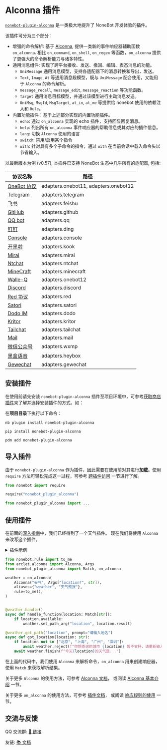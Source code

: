 
# Alconna 插件

[`nonebot-plugin-alconna`](https://github.com/nonebot/plugin-alconna) 是一类极大地提升了 NoneBot 开发体验的插件。

该插件可分为三个部分：
- 增强的命令解析: 基于 [Alconna](https://github.com/ArcletProject/Alconna), 提供一类新的事件响应器辅助函数 `on_alconna`. 相比 `on_command`, `on_shell`, `on_regex` 等函数，`on_alconna` 提供了更强大的命令解析能力与诸多特性。
- 通用消息组件: 实现了跨平台接收、发送、撤回、编辑、表态消息的功能。
  - `UniMessage` 通用消息模型，支持各适配器下的消息转换和导出，发送。
  - `Text`, `Image`, `At` 等通用消息段模型，既与 `UniMessage` 配合使用，又能用于 `Alconna` 的命令解析。
  - `message_recall`, `message_edit`, `message_reaction` 等功能函数。
  - `Target` 通用消息目标模型，并通过该模型进行主动消息发送。
  - `UniMsg`, `MsgId`, `MsgTarget`, `at_in`, `at_me` 等提供给 nonebot 使用的依赖注入和 `Rule`。
- 内置功能插件：基于上述部分实现的内置功能插件。
  - `echo`: 通过 `on_alconna` 实现的 echo 插件，支持回显回复消息。
  - `help`: 列出所有 `on_alconna` 事件响应器的帮助信息或其对应的插件信息。
  - `lang`: 切换 `Alconna` 使用的语言
  - `switch`: 禁用/启用某个指令
  - `with`: 针对具有多个子命令的指令，通过 `with` 在当前会话中载入命令头以节省输入。

以最新版本为例 (v0.57), 本插件已支持 NoneBot 生态中几乎所有的适配器, 包括:

| 协议名称                                                                | 路径                                   |
|---------------------------------------------------------------------|--------------------------------------|
| [OneBot 协议](https://onebot.dev/)                                    | adapters.onebot11, adapters.onebot12 |
| [Telegram](https://core.telegram.org/bots/api)                      | adapters.telegram                    |
| [飞书](https://open.feishu.cn/document/home/index)                    | adapters.feishu                      |
| [GitHub](https://docs.github.com/en/developers/apps)                | adapters.github                      |
| [QQ bot](https://github.com/nonebot/adapter-qq)                     | adapters.qq                          |
| [钉钉](https://open.dingtalk.com/document/)                           | adapters.ding                        |
| [Console](https://github.com/nonebot/adapter-console)               | adapters.console                     |
| [开黑啦](https://developer.kookapp.cn/)                                | adapters.kook                        |
| [Mirai](https://docs.mirai.mamoe.net/mirai-api-http/)               | adapters.mirai                       |
| [Ntchat](https://github.com/JustUndertaker/adapter-ntchat)          | adapters.ntchat                      |
| [MineCraft](https://github.com/17TheWord/nonebot-adapter-minecraft) | adapters.minecraft                   |
| [Walle-Q](https://github.com/onebot-walle/nonebot_adapter_walleq)   | adapters.onebot12                    |
| [Discord](https://github.com/nonebot/adapter-discord)               | adapters.discord                     |
| [Red 协议](https://github.com/nonebot/adapter-red)                    | adapters.red                         |
| [Satori](https://github.com/nonebot/adapter-satori)                 | adapters.satori                      |
| [Dodo IM](https://github.com/nonebot/adapter-dodo)                  | adapters.dodo                        |
| [Kritor](https://github.com/nonebot/adapter-kritor)                 | adapters.kritor                      |
| [Tailchat](https://github.com/eya46/nonebot-adapter-tailchat)       | adapters.tailchat                    |
| [Mail](https://github.com/mobyw/nonebot-adapter-mail)               | adapters.mail                        |
| [微信公众号](https://github.com/YangRucheng/nonebot-adapter-wxmp)        | adapters.wxmp                        |
| [黑盒语音](https://github.com/lclbm/adapter-heybox)                     | adapters.heybox                      |
| [Gewechat](https://github.com/Shine-Light/nonebot-adapter-gewechat) | adapters.gewechat                    |


## 安装插件

在使用前请先安装 `nonebot-plugin-alconna` 插件至项目环境中，可参考[获取商店插件](../../tutorial/store.mdx#安装插件)来了解并选择安装插件的方式。如：

在**项目目录**下执行以下命令：

<Tabs groupId="install">
<TabItem value="cli" label="使用 nb-cli">

```shell
nb plugin install nonebot-plugin-alconna
```

</TabItem>
<TabItem value="pip" label="使用 pip">

```shell
pip install nonebot-plugin-alconna
```

</TabItem>

<TabItem value="pdm" label="使用 pdm">

```shell
pdm add nonebot-plugin-alconna
```

</TabItem>
</Tabs>

## 导入插件

由于 `nonebot-plugin-alconna` 作为插件，因此需要在使用前对其进行**加载**。使用 `require` 方法可轻松完成这一过程，可参考 [跨插件访问](../../advanced/requiring.md) 一节进行了解。

```python
from nonebot import require

require("nonebot_plugin_alconna")

from nonebot_plugin_alconna import ...
```

## 使用插件

在前面的[深入指南](../../appendices/session-control.mdx)中，我们已经得到了一个天气插件。
现在我们将使用 `Alconna` 来改写这个插件。

<details>
  <summary>插件示例</summary>

```python title=weather/__init__.py
from nonebot import on_command
from nonebot.rule import to_me
from nonebot.matcher import Matcher
from nonebot.adapters import Message
from nonebot.params import CommandArg, ArgPlainText

weather = on_command("天气", rule=to_me(), aliases={"weather", "天气预报"})

@weather.handle()
async def handle_function(matcher: Matcher, args: Message = CommandArg()):
    if args.extract_plain_text():
        matcher.set_arg("location", args)

@weather.got("location", prompt="请输入地名")
async def got_location(location: str = ArgPlainText()):
    if location not in ["北京", "上海", "广州", "深圳"]:
        await weather.reject(f"你想查询的城市 {location} 暂不支持，请重新输入！")
    await weather.finish(f"今天{location}的天气是...")
```

</details>

```python {5-9,13-15,17-18}
from nonebot.rule import to_me
from arclet.alconna import Alconna, Args
from nonebot_plugin_alconna import Match, on_alconna

weather = on_alconna(
    Alconna("天气", Args["location?", str]),
    aliases={"weather", "天气预报"},
    rule=to_me(),
)


@weather.handle()
async def handle_function(location: Match[str]):
    if location.available:
        weather.set_path_arg("location", location.result)

@weather.got_path("location", prompt="请输入地名")
async def got_location(location: str):
    if location not in ["北京", "上海", "广州", "深圳"]:
        await weather.reject(f"你想查询的城市 {location} 暂不支持，请重新输入！")
    await weather.finish(f"今天{location}的天气是...")
```

在上面的代码中，我们使用 `Alconna` 来解析命令，`on_alconna` 用来创建响应器，使用 `Match` 来获取解析结果。

关于更多 `Alconna` 的使用方法，可参考 [Alconna 文档](https://arclet.top/docs/tutorial/alconna)，
或阅读 [Alconna 基本介绍](./command.md) 一节。

关于更多 `on_alconna` 的使用方法，可参考 [插件文档](https://github.com/nonebot/plugin-alconna/blob/master/docs.md)，
或阅读 [响应规则的使用](./matcher.mdx) 一节。

## 交流与反馈

QQ 交流群: [🔗 链接](https://jq.qq.com/?_wv=1027&k=PUPOnCSH)

友链: [📚 文档](https://graiax.cn/guide/message_parser/alconna.html)
